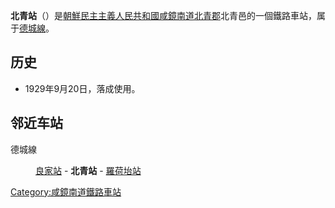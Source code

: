 {{unreferenced|time=2015-02-16T14:30:39+00:00}}
{{朝鮮半島車站資訊
|公司色 = blue
|文字色 = 
|站名 = 北青站
|圖片 = 
|pxl = 
|圖片說明 =
|前一站 = [[良家站|良家]]
|前一站距離 = 5.0
|後一站距離 = 5.0
|後一站 = [[羅荷坮站|羅荷坮]]
|所屬路線 = [[德城線|德城線]]
|距離 = 9.4
|起點站 = [[新北青站|新北青]]
|諺文 = 북청역
|朝鮮漢字 = 北靑驛
|文觀部式 = Bukcheong-yeok
|馬-賴式 = Pukch'ŏng-yŏk
|副站名 = 
|車站編號 = 
|停站路線數 = 
|所屬公司 = [[朝鮮民主主義人民共和國鐵道省|朝鮮民主主義人民共和國鐵道省]]
|所在地 =[[咸鏡南道|咸鏡南道]][[北青郡|北青郡]]北青邑
|車站構造 = 地面车站
|月台配置 = 
|啟用年月日 =1929年9月20日
|廢站年月日 = 
|上下車人次 = 
|統計年度 = 
|轉車 = 
|備註 = 
|全寬備註 = 
}}

'''北青站'''（{{lang-ko|북청역}}）是[[朝鮮民主主義人民共和國|朝鮮民主主義人民共和國]][[咸鏡南道|咸鏡南道]][[北青郡|北青郡]]北青邑的一個鐵路車站，属于[[德城線|德城線]]。

==历史==
*1929年9月20日，落成使用。

==邻近车站==
德城線
:[[良家站|良家站]] - '''北青站''' - [[羅荷坮站|羅荷坮站]]

{{朝鲜铁路小作品}}

{{德城線}}

[[Category:咸鏡南道鐵路車站|Category:咸鏡南道鐵路車站]]